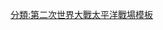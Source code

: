 {{Campaignbox
|name=Campaignbox 菲律賓戰役（1944–1945）
|title=[[菲律賓戰役 (1944年至1945年)|菲律賓戰役]]{{pbrk}}[[菲律賓戰役 (1944年至1945年)|(1944年-45年)]]
|state = collapsed
|listclass = hlist
|battles={{plainlist |
* '''[[呂宋島戰役|呂宋島]]'''
[[民都洛島戰役|民都洛島]] – [[仁牙因灣戰役|仁牙因灣]] – {{le|貝桑通道戰役|Battle of Bessang Pass|貝桑通道}} – {{le|高山省戰役|Mountain Province Campaign|高山省}} –{{le|梅奧亞嶺戰役|Battle of Mayoyao Ridge|梅奧亞嶺}} – [[碧瑤戰役|碧瑤]] – [[Battle of Kirang Pass|Kirang Pass]] – [[Battle of Bacsil Ridge|Bacsil Ridge]] – [[卡巴那图营救|卡巴那图]] – [[巴丹半島戰役 (1945年)|巴丹半島]] – [[馬尼拉戰役 (1945年)|馬尼拉]] – [[San Ildefonso大屠殺|聖伊爾德豐索]] – [[科雷吉多島戰役 (1945年)|科雷吉多島]] – {{le|洛斯巴諾斯營救|Raid on Los Baños|洛斯巴諾斯}} – [[巴拉望島戰役|巴拉望島]] – {{le|盧邦島戰役 (1945年)|Invasion of Lubang Island (1945)|盧邦島}}
*'''[[米沙鄢群島戰役|-{zh-cn:米沙鄢群岛; zh-tw:維薩亞斯群島;zh-hk:維薩亞斯群島;}-]]'''
[[雷伊泰島戰役|雷伊泰島]] – [[班乃島戰役 (1945年)|班乃島]] – [[錫馬拉島戰役 (1945年)|錫馬拉島]] – [[米沙鄢群島戰役#佔領內格羅斯島|內格羅斯島]] – {{le|宿霧戰役 (1945年)|Battle for Cebu City|-{zh-cn:宿务; zh-tw:宿霧; zh-hk:宿霧;}-}} – [[第二次保和戰役 (1945年)|保和]]
* '''[[棉蘭老島戰役|-{zh-tw:民答那峨島; zh-cn:棉兰老岛; zh-hk:棉蘭老島;}-]]'''
[[棉蘭老島戰役#佔領三寶顏及蘇祿群島|三寶顏]] – [[布基農戰役 (1945年)|布基農]] – {{le|拉瑙戰役 (1945年)|Battle of Lanao (1945)|拉瑙}} – {{le|馬京達瑙戰役|Battle of Maguindanao|哥打巴托及馬京達瑙}} – {{le|達沃戰役 (1945年)|Battle of Davao|達沃}} – {{le|西米薩米斯戰役 (1945年)|Battle of Misamis Occidental (1945)|西米薩米斯}} – [[東米撒米斯戰役 (1945年)|東米撒米斯]] – [[南阿古桑戰役 (1945年)|南阿古桑]] – {{le|蘇里高戰役 (1945年)|Battle of Surigao (1945)|蘇里高}}
* '''海戰及空戰'''
{{le|突襲Hi-71護航船隊|Convoy Hi-71}} – {{le|神鷹丸事件|Shin'yō Maru incident|神鷹丸}} – [[台灣空戰|臺灣]] – [[雷伊泰灣海戰|雷伊泰灣]] – [[奧爾莫克灣戰役|奧爾莫克灣]] – {{le|突襲Hi-81護航船隊|Convoy Hi-81}} – [[突袭南海]] – [[臺北大空襲|臺北]] – {{le|1945年7月24日行動|Action of 24 July 1945}}
}}
}}
<noinclude>
[[分類:第二次世界大戰太平洋戰場模板]]
</noinclude>